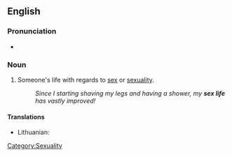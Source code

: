 ==English==

===Pronunciation===
* {{IPA|/ˈsɛksˌɫaɪf/}}

===Noun===
{{en-noun|sg=[[sex]] [[life]]|sex lives}}

# {{set phrase}} Someone's life with regards to [[sex]] or [[sexuality]].
#: ''Since I starting shaving my legs and having a shower, my '''sex life''' has vastly improved!''

====Translations====
{{trans-top|life with regard to sex}}
* Lithuanian: {{t|lt|lytinis gyvenimas|m}}
{{trans-mid}}
{{trans-bottom}}

[[Category:Sexuality]]